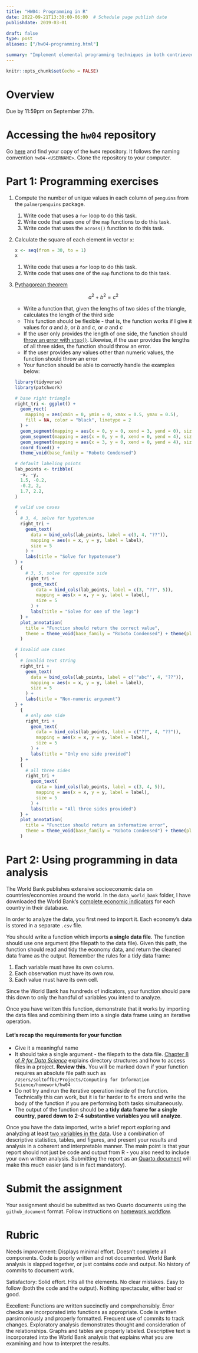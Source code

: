 ```yaml
---
title: "HW04: Programming in R"
date: 2022-09-21T13:30:00-06:00  # Schedule page publish date
publishdate: 2019-03-01

draft: false
type: post
aliases: ["/hw04-programming.html"]

summary: "Implement elemental programming techniques in both contrieved and real-world scenarios."
---
```


```r
knitr::opts_chunk$set(echo = FALSE)
```

# Overview

Due by 11:59pm on September 27th.

# Accessing the `hw04` repository

Go [here](https://github.coecis.cornell.edu/cis-fa22) and find your copy of the `hw04` repository. It follows the naming convention `hw04-<USERNAME>`. Clone the repository to your computer.

# Part 1: Programming exercises

1. Compute the number of unique values in each column of `penguins` from the `palmerpenguins` package.
    1. Write code that uses a `for` loop to do this task.
    1. Write code that uses one of the `map` functions to do this task.
    1. Write code that uses the `across()` function to do this task.
1. Calculate the square of each element in vector `x`:

    ```r
x <- seq(from = 30, to = 1)
x
    ```
    
    1. Write code that uses a `for` loop to do this task.
    1. Write code that uses one of the `map` functions to do this task.
1. [Pythagorean theorem](https://en.wikipedia.org/wiki/Pythagorean_theorem)

    $$a^2 + b^2 = c^2$$
    
    * Write a function that, given the lengths of two sides of the triangle, calculates the length of the third side
    * This function should be flexible - that is, the function works if I give it values for $a$ and $b$, or $b$ and $c$, or $a$ and $c$
    * If the user only provides the length of one side, the function should [throw an error with `stop()`](http://r4ds.had.co.nz/functions.html). Likewise, if the user provides the lengths of all three sides, the function should throw an error.
    * If the user provides any values other than numeric values, the function should throw an error
    * Your function should be able to correctly handle the examples below:
        
    ```r
    library(tidyverse)
    library(patchwork)
    
    # base right triangle
    right_tri <- ggplot() +
      geom_rect(
        mapping = aes(xmin = 0, ymin = 0, xmax = 0.5, ymax = 0.5),
        fill = NA, color = "black", linetype = 2
      ) +
      geom_segment(mapping = aes(x = 0, y = 0, xend = 3, yend = 0), size = 1) +
      geom_segment(mapping = aes(x = 0, y = 0, xend = 0, yend = 4), size = 1) +
      geom_segment(mapping = aes(x = 3, y = 0, xend = 0, yend = 4), size = 1) +
      coord_fixed() +
      theme_void(base_family = "Roboto Condensed")
    
    # default labeling points
    lab_points <- tribble(
      ~x, ~y,
      1.5, -0.2,
      -0.2, 2,
      1.7, 2.2,
    )
    ```

    ```r
    # valid use cases
    {
      # 3, 4, solve for hypotenuse
      right_tri +
        geom_text(
          data = bind_cols(lab_points, label = c(3, 4, "??")),
          mapping = aes(x = x, y = y, label = label),
          size = 5
        ) +
        labs(title = "Solve for hypotenuse")
    } +
      {
        # 3, 5, solve for opposite side
        right_tri +
          geom_text(
            data = bind_cols(lab_points, label = c(3, "??", 5)),
            mapping = aes(x = x, y = y, label = label),
            size = 5
          ) +
          labs(title = "Solve for one of the legs")
      } +
      plot_annotation(
        title = "Function should return the correct value",
        theme = theme_void(base_family = "Roboto Condensed") + theme(plot.title = element_text(size = 18))
      )
    ```

    ```r
    # invalid use cases
    {
      # invalid text string
      right_tri +
        geom_text(
          data = bind_cols(lab_points, label = c('"abc"', 4, "??")),
          mapping = aes(x = x, y = y, label = label),
          size = 5
        ) +
        labs(title = "Non-numeric argument")
    } +
      {
        # only one side
        right_tri +
          geom_text(
            data = bind_cols(lab_points, label = c("??", 4, "??")),
            mapping = aes(x = x, y = y, label = label),
            size = 5
          ) +
          labs(title = "Only one side provided")
      } +
      {
        # all three sides
        right_tri +
          geom_text(
            data = bind_cols(lab_points, label = c(3, 4, 5)),
            mapping = aes(x = x, y = y, label = label),
            size = 5
          ) +
          labs(title = "All three sides provided")
      } +
      plot_annotation(
        title = "Function should return an informative error",
        theme = theme_void(base_family = "Roboto Condensed") + theme(plot.title = element_text(size = 18))
      )
    ```


# Part 2: Using programming in data analysis

The World Bank publishes extensive socioeconomic data on countries/economies around the world. In the `data_world_bank` folder, I have downloaded the World Bank's [complete economic indicators](https://data.worldbank.org/indicator) for each country in their database.

In order to analyze the data, you first need to import it. Each economy's data is stored in a separate `.csv` file.

You should write a function which imports **a single data file**. The function should use one argument (the filepath to the data file). Given this path, the function should read and tidy the economy data, and return the cleaned data frame as the output. Remember the rules for a tidy data frame:

1. Each variable must have its own column.
1. Each observation must have its own row.
1. Each value must have its own cell.

Since the World Bank has hundreds of indicators, your function should pare this down to only the handful of variables you intend to analyze.

Once you have written this function, demonstrate that it works by importing the data files and combining them into a single data frame using an iterative operation.

#### Let's recap the requirements for your function

* Give it a meaningful name
* It should take a single argument - the filepath to the data file. [Chapter 8 of *R for Data Science*](http://r4ds.had.co.nz/workflow-projects.html) explains directory structures and how to access files in a project. **Review this.** You will be marked down if your function requires an absolute file path such as `/Users/soltoffbc/Projects/Computing for Information Science/homework/hw04`
* Do not try and run the iterative operation inside of the function. Technically this can work, but it is far harder to fix errors and write the body of the function if you are performing both tasks simultaneously.
* The output of the function should be a **tidy data frame for a single country, pared down to 2-4 substantive variables you will analyze**.

Once you have the data imported, write a brief report exploring and analyzing at least [two variables in the data](http://data.worldbank.org/indicator). Use a combination of descriptive statistics, tables, and figures, and present your results and analysis in a coherent and interpretable manner. The main point is that your report should not just be code and output from R - you also need to include your own written analysis. Submitting the report as an [Quarto document](http://rmarkdown.rstudio.com/) will make this much easier (and is in fact mandatory).

# Submit the assignment

Your assignment should be submitted as two Quarto documents using the `github_document` format. Follow instructions on [homework workflow](/faq/homework-guidelines/#homework-workflow).

# Rubric

Needs improvement: Displays minimal effort. Doesn't complete all components. Code is poorly written and not documented. World Bank analysis is slapped together, or just contains code and output. No history of commits to document work.

Satisfactory: Solid effort. Hits all the elements. No clear mistakes. Easy to follow (both the code and the output). Nothing spectacular, either bad or good.

Excellent: Functions are written succinctly and comprehensibly. Error checks are incorporated into functions as appropriate. Code is written parsimoniously and properly formatted. Frequent use of commits to track changes. Exploratory analysis demonstrates thought and consideration of the relationships. Graphs and tables are properly labeled. Descriptive text is incorporated into the World Bank analysis that explains what you are examining and how to interpret the results.
